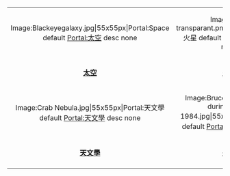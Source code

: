 {| style="width:100%;border:solid 0px #FFFFFF;background-color:transparent;align:center;padding:0px;padding-top:1em;" cellspacing="0px;"
|-
|<div align="center"><imagemap>
Image:Blackeyegalaxy.jpg|55x55px|Portal:Space
default [[Portal:太空|Portal:太空]]
desc none
</imagemap></div>
|<div align="center"><imagemap>
Image:Mars transparant.png|55x55px|Portal:火星
default [[Portal:火星|Portal:火星]]
desc none
</imagemap></div>
|<div align="center"><imagemap>
Image:Moon-Mdf-2005.jpg|55x55px|Portal:月球
default [[Portal:月球|Portal:月球]]
desc none
</imagemap></div>
|-
! style="text-align:center;"|'''[[Portal:太空|太空]]'''
! style="text-align:center;"|'''[[Portal:火星|火星]]'''
! style="text-align:center;"|'''[[Portal:月球|月球]]'''
|-
|<div align="center"><imagemap>
Image:Crab Nebula.jpg|55x55px|Portal:天文學
default [[Portal:天文學|Portal:天文學]]
desc none
</imagemap></div>
|<div align="center"><imagemap>
Image:Bruce McCandless II during EVA in 1984.jpg|55x55px|Portal:航天
default [[Portal:航天|Portal:航天]]
desc none
</imagemap></div>
|<div align="center"><imagemap>
Image:Earth6391.jpg|55x55px|:en:Portal:Space tourism
default [[:en:Portal:Space_tourism|:en:Portal:Space tourism]]
desc none
</imagemap></div>
|-
! style="text-align:center;width:33%"|'''[[Portal:天文學|天文學]]'''
! style="text-align:center;width:33%"|'''[[Portal:航天|航天]]'''
! style="text-align:center;width:33%"|'''[[:en:Portal:Space_tourism|太空旅游]]'''<small>（英文版）</small>
|-
|}